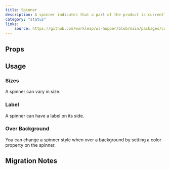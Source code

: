 ```yaml
---
title: Spinner
description: A spinner indicates that a part of the product is currently performing a task of unknown duration.
category: "status"
links:
    source: https://github.com/workleap/wl-hopper/blob/main/packages/components/src/spinner/src/Spinner.tsx
---
```


<Example src="spinner/docs/preview" isOpen />

## Props

<PropTable component="Spinner" />

## Usage

### Sizes
A spinner can vary in size.

<Example src="spinner/docs/sizes" />

### Label
A spinner can have a label on its side.

<Example src="spinner/docs/label" />

### Over Background
You can change a spinner style when over a background by setting a color property on the spinner.

<Example src="spinner/docs/overBackground" />

## Migration Notes

<MigrateGuide src="spinner/docs/migration-notes" />
